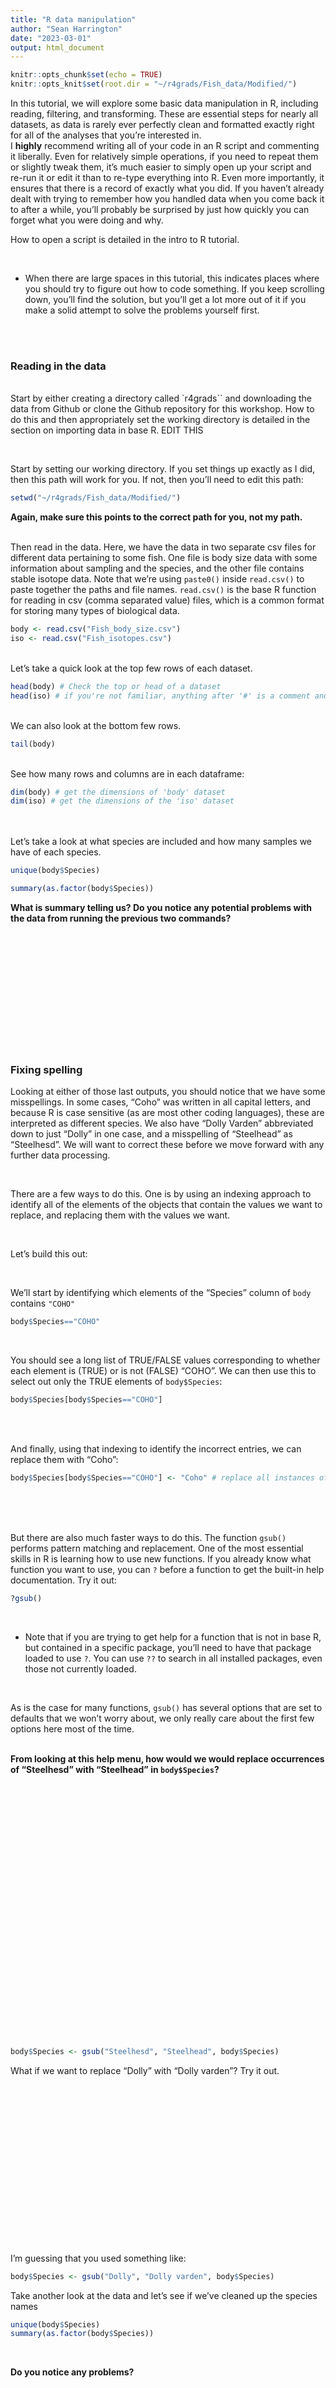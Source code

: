 ```yaml
---
title: "R data manipulation"
author: "Sean Harrington"
date: "2023-03-01"
output: html_document
---
```


```r
knitr::opts_chunk$set(echo = TRUE)
knitr::opts_knit$set(root.dir = "~/r4grads/Fish_data/Modified/")

```

In this tutorial, we will explore some basic data manipulation in R, including reading, filtering, and transforming. These are essential steps for nearly all datasets, as data is rarely ever perfectly clean and formatted exactly right for all of the analyses that you're interested in.
<br>
I **highly** recommend writing all of your code in an R script and commenting it liberally. Even for relatively simple operations, if you need to repeat them or slightly tweak them, it's much easier to simply open up your script and re-run it or edit it than to re-type everything into R. Even more importantly, it ensures that there is a record of exactly what you did. If you haven't already dealt with trying to remember how you handled data when you come back it to after a while, you'll probably be surprised by just how quickly you can forget what you were doing and why.

How to open a script is detailed in the intro to R tutorial.

<br>

* When there are large spaces in this tutorial, this indicates places where you should try to figure out how to code something. If you keep scrolling down, you'll find the solution, but you'll get a lot more out of it if you make a solid attempt to solve the problems yourself first.

<br>
<br>

### Reading in the data

<br>
Start by either creating a directory called `r4grads`` and downloading the data from Github or clone the Github repository for this workshop. How to do this and then appropriately set the working directory is detailed in the section on importing data in base R.       EDIT THIS 

<br>

Start by setting our working directory. If you set things up exactly as I did, then this path will work for you. If not, then you'll need to edit this path:

```r
setwd("~/r4grads/Fish_data/Modified/")
```

**Again, make sure this points to the correct path for you, not my path.**

<br>
Then read in the data. Here, we have the data in two separate csv files for different data pertaining to some fish. One file is body size data with some information about sampling and the species, and the other file contains stable isotope data. Note that we're using `paste0()` inside `read.csv()` to paste together the paths and file names. `read.csv()` is the base R function for reading in csv (comma separated value) files, which is a common format for storing many types of biological data.

```r
body <- read.csv("Fish_body_size.csv")
iso <- read.csv("Fish_isotopes.csv")
```
<br>
Let's take a quick look at the top few rows of each dataset.


```r
head(body) # Check the top or head of a dataset
head(iso) # if you're not familiar, anything after '#' is a comment and not interpreted by R, it's there just as your own notes on what you're doing. Use them.
```
<br>
We can also look at the bottom few rows.
```r
tail(body)
```
<br>
See how many rows and columns are in each dataframe:

```r
dim(body) # get the dimensions of 'body' dataset
dim(iso) # get the dimensions of the 'iso' dataset
```

<br>
<br>
Let's take a look at what species are included and how many samples we have of each species.

```r
unique(body$Species)

summary(as.factor(body$Species))
```


**What is summary telling us? Do you notice any potential problems with the data from running the previous two commands?**

<br>
<br>
<br>
<br>
<br>
<br>
<br>
<br>
<br>
<br>
<br>




### Fixing spelling

Looking at either of those last outputs, you should notice that we have some misspellings. In some cases, "Coho" was written in all capital letters, and because R is case sensitive (as are most other coding languages), these are interpreted as different species. We also have "Dolly Varden" abbreviated down to just "Dolly" in one case, and a misspelling of "Steelhead" as "Steelhesd". We will want to correct these before we move forward with any further data processing.

<br>

There are a few ways to do this. One is by using an indexing approach to identify all of the elements of the objects that contain the values we want to replace, and replacing them with the values we want.

<br>

Let's build this out:

<br>

We'll start by identifying which elements of the "Species" column of `body` contains `"COHO"`

```r
body$Species=="COHO"
```
<br>

You should see a long list of TRUE/FALSE values corresponding to whether each element is (TRUE) or is not (FALSE) "COHO". We can then use this to select out only the TRUE elements of `body$Species`:

```r
body$Species[body$Species=="COHO"]
```

<br>
<br>

And finally, using that indexing to identify the incorrect entries, we can replace them with "Coho":
```r
body$Species[body$Species=="COHO"] <- "Coho" # replace all instances of COHO with Coho
```

<br>
<br>
<br>

But there are also much faster ways to do this. The function `gsub()` performs pattern matching and replacement. One of the most essential skills in R is learning how to use new functions. If you already know what function you want to use, you can `?` before a function to get the built-in help documentation. Try it out: 

```r
?gsub()
```

<br>

* Note that if you are trying to get help for a function that is not in base R, but contained in a specific package, you'll need to have that package loaded to use `?`. You can use `??` to search in all installed packages, even those not currently loaded.

<br>

As is the case for many functions, `gsub()` has several options that are set to defaults that we won't worry about, we only really care about the first few options here most of the time. 
<br>
<br>

**From looking at this help menu, how would we would replace occurrences of "Steelhesd" with "Steelhead" in `body$Species`?**


<br>
<br>
<br>
<br>
<br>
<br>
<br>
<br>
<br>
<br>
<br>
<br>
<br>
<br>
<br>
<br>
<br>
<br>
<br>
<br>
<br>
<br>
<br>
<br>










```r
body$Species <- gsub("Steelhesd", "Steelhead", body$Species)
```

What if we want to replace "Dolly" with "Dolly varden"? Try it out.

<br>
<br>
<br>
<br>
<br>
<br>
<br>
<br>
<br>
<br>
<br>
<br>
<br>
<br>
<br>

I'm guessing that you used something like:

```r
body$Species <- gsub("Dolly", "Dolly varden", body$Species)
```

Take another look at the data and let's see if we've cleaned up the species names

```r
unique(body$Species)
summary(as.factor(body$Species))
```

<br>

**Do you notice any problems?**

<br>
<br>
<br>
<br>
<br>
<br>
<br>
<br>
<br>




What you should notice is that we replaced ALL instances of "Dolly" with "Dolly varden", so what was previously "Dolly varden" is now "Dolly varden varden". What we should have done was the following:

```r
body$Species <- gsub("^Dolly$", "Dolly varden", body$Species)
```

<br>

In the above, the `^` indicates the start of a string and the `$` indicates the end of string of a string, indicating that only want to replace Dolly when the D is the start of a string and the y is the end. We could go back to the start, read the data back in from scratch and run the above line, but let's fix "Dolly varden varden" in the existing object now.
<br>
<br>

**Try out turning "Dolly varden varden" back into "Dolly varden?**


<br>
<br>
<br>
<br>
<br>
<br>
<br>
<br>
<br>
<br>
<br>
<br>
<br>
<br>
<br>


There are a few options for doing this:
```r
body$Species <- gsub("^Dolly varden varden$", "Dolly varden", body$Species)
# OR
body$Species <- gsub("varden varden", "varden", body$Species)
# OR
body$Species[body$Species=="Dolly varden varden"] <- "Dolly varden"
```



If we take a look at the data again, we should see that these errors have been corrected:

```r
unique(body$Species)
summary(as.factor(body$Species))
```

<br>

We should also know how many species we sampled, and we can check how many are in this dataset:

```r
length(unique(body$Species))
```

<br>

We also have a similar error in `body$Site` that we'll fix real quick. This one is not as obvious, but if you run: 
```r
sort(unique(body$Site))
```

you might notice "RT02-R" and "RT02R" and "RT02-BP" and "RT02BP".  

**Replace "RT02-R" with "RT02R" and "RT02-BP" with "RT02BP".**

<br>
<br>
<br>
<br>
<br>
<br>
<br>
<br>
<br>
<br>
<br>
<br>
<br>
<br>
<br>
<br>
<br>
<br>
<br>


```r
body$Site <- gsub("RT02-R", "RT02R", body$Site)
body$Site <- gsub("RT02-BP", "RT02BP", body$Site)
```


These look pretty good now. Note that misspellings like these are relatively easy to catch, but incorrect numerical values can be much harder. Those errors will typically require plotting of the data to identify obviously incorrect values, which we'll cover later on. 

<br>
<br>

### Merging the data

Before we continue on, we'd like to have all of our data in a single object. This is simpler to keep track of and also allows us to apply filters and manipulations to the entire dataset at once, rather than needing to modify each object individually.

When merging, datasets may not include the same exact samples or samples may be in different orders, so we can't just stick the columns all together.  

**Take another look at the dimensions of our two data objects like we did at the start.**  

You'll notice that they have different numbers of rows, indicating that at least one sample is in one set but not the other.

<br>

We can check for `Fish.code` elements that are in the body size data but not the isotope data:

```r
which(!body$Fish.code %in% iso$Fish.code)
```

the `%in%` operator checks for occurrences of the preceding object in the following object, and returns a vector of TRUE/FALSE. The `!` at the beginning reverses TRUE/FALSE, so that TRUE instead corresponds to elements of `body$Fish.code` that are NOT in `iso$Fish.code`, and the `which()` gives us the numeric indices of the elements of the TRUE/FALSE vector that are true. The result is that the numbers this spits out are the indices of `body$Fish.code` that are NOT in `iso$Fish.code`.

We can use this as an index to get the actual values of `body$Fish.code` that are not shared by `iso$Fish.code`:

```r
body$Fish.code[which(!body$Fish.code %in% iso$Fish.code)]
```

and we can run the same check in reverse order to see values of `iso$Fish.code` not in `body$Fish.code`:

```r
iso$Fish.code[which(!iso$Fish.code %in% body$Fish.code)]
```


We can see that we have a total of 9 samples that are present in one of the datasets, but not the other. We can identify which fish are in both datasets:

```r
in_both <- intersect(iso$Fish.code, body$Fish.code)
```

```r
in_both
```

Then we can use that to subset both of the datasets down to only these shared samples, both in the same row order. `match()` will give us the positions of it's first argument in it's second, and we'll use that to make sure that rows of both objects are in the same order as `in_both`.

```r
iso_red <- iso[match(in_both, iso$Fish.code), ]
body_red <- body[match(in_both, body$Fish.code), ]
dim(iso_red)
dim(body_red)
```

<br>


Both of these objects now have the same number of rows, and we know that they are in the same row order because we indexed them both from the `in_both` object in the same way. 

**Note that when indexing a dataframe or other objects that have both rows and columns, we index using a `[row,column]` format.** If we are selecting all columns, we can simply leave the portion after the comma blank, but we must still include the comma. The reverse is true for selecting all rows and certain columns.

We can now simply bind these columns together:

```r
all_data1 <- cbind(body_red, iso_red)
head(all_data1)
```



This leaves us with two "Fish.code" columns, however. We can can use the numeric index of the second of these to drop out the column that we don't need:

```r
all_data2 <- all_data1[,-7]
head(all_data2)
dim(all_data2)
```

<br>

This looks better. This is a fairly long and tedious way of combining dataframes, though. We can actually achieve all of this with a single function:

```r
all_data <- merge(body, iso)
head(all_data)
dim(all_data)
```

This has the same dimensions as the way that did this above using indexing and `cbind`. Looks good. Before we continue on, let's write this to a csv file. Then we can easily read this cleaned and merged data into R or another program anytime we want without having to repeat these steps:

```r
write.csv(all_data, "fish_data_merged.csv")
```


### Further filtering and subsetting examples

**Read that .csv file back into R just to demonstrate that we have successfully written out the data.**() This will use the same `read.csv()` function that we used to initially read in the two data files.

<br>
<br>
<br>
<br>
<br>
<br>
<br>
<br>
<br>
<br>
<br>
<br>
<br>
<br>
<br>


```r
all_data <- read.csv("fish_data_merged.csv")
```

For some analyses, we might want to analyze a single species of fish at a time.

**Make an object called `coho_data` that contains the rows of `all_data` for only Coho observations.**

<br>
<br>
<br>
<br>
<br>
<br>
<br>
<br>
<br>
<br>
<br>
<br>
<br>
<br>
<br>



```r
coho_data <- all_data[all_data$Species == "Coho",]
head(coho_data, n=4)
```

<br>

We could simultaneously select out a single species and only the `Fish.code` and `Fork.length..cm.` columns.

```r
coho_length <- all_data[all_data$Species == "Coho", c("Fish.code", "Fork.length..cm.")]
head(coho_length, n=4)
```

We can select two or more species at once in a couple different ways:

```r
cs_data <- all_data[all_data$Species %in% c("Coho", "Steelhead"),]
```
```r
cs_data
```


Or using more complex pattern matching:

```r
cs_data1 <- all_data[all_data$Species == "Coho" | all_data$Species == "Steelhead",]
```
```r
cs_data1
```

where the pipe `|` indicates that we want to match the first condition or the second condition.

We can also use `&` to get only rows that satisfy two or more conditions. E.g., we can find the Coho that are smaller than 10 g:

```r
coho_small <- all_data[all_data$Species == "Coho" & all_data$Weight..g. < 10,]
```
```r
coho_small
```

<br>
<br>


### Transforming data

R makes it very easy to transform or otherwise convert data. Operations can be applied across entire vectors or columns of dataframes easily. We can easily log-transform our body size data:


```r
log_weight <- log(all_data$Weight..g.)
```

**Take this object that contains the logged weights and make a new object called `data_w_log` that contains `all_data` with `log_weight` as an added column. **

<br>
<br>
<br>
<br>
<br>
<br>
<br>
<br>
<br>
<br>
<br>
<br>
<br>
<br>
<br>


```r
data_w_log <- cbind(all_data, log_weight)
```




### Handling NAs (not applicable/empty data)

R treats NA (not applicable) data differently than other types of data. For this reason, we need special tools if we want to remove NA. To demonstrate this, let's first introduce some NAs into our data. 


**Convert all values of "Fork.length..cm." less than 5 to NA.** You should be able to figure this out by looking at when we used indexing to replace species misspellings and when we subsetted by values of `Weight..g.`.

<br>
<br>
<br>
<br>
<br>
<br>
<br>
<br>
<br>
<br>
<br>
<br>
<br>
<br>
<br>


```r
all_data$Fork.length..cm.[all_data$Fork.length..cm. < 5] <- NA
```
```r
all_data$Fork.length..cm.
```

<br>

If we try to check if values are NA the same way that we've evaluated things so far, it won't work:

```r
all_data$Fork.length..cm.==NA
```

And in fact, if you're using RStudio and put the above line in a script, it will flag that line and mousing over the exclamation mark will tell you to use `is.na()`. Let's try that instead:

```r
is.na(all_data$Fork.length..cm.)
```

<br>

This looks like what we'd expect, and we can use this to filter out NAs in this row. Note that many functions can include NA values, so completely removing NA data may not always be desirable. It will depend heavily on your specific dataset.

```r
data_noNA <- all_data[!is.na(all_data$Fork.length..cm.),]
```

Notice the `!` in the above line that lets us keep everything that is *not* NA. Now if we check if we have any NAs in the `Fork.length..cm.` of this new object, we should not get any:

```r
which(is.na(data_noNA$Fork.length..cm.))
```

